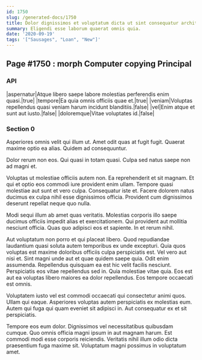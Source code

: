 ```yaml
---
id: 1750
slug: /generated-docs/1750
title: Dolor dignissimos et voluptatum dicta ut sint consequatur architecto.
summary: Eligendi esse laborum quaerat omnis quia.
date: '2020-09-19'
tags: '["Sausages", "Loan", "New"]'
---
```


## Page #1750 : morph Computer copying Principal
### API

|aspernatur|Atque libero saepe labore molestias perferendis enim quasi.|true|
|tempore|Ea quia omnis officiis quae et.|true|
|veniam|Voluptas repellendus quasi veniam harum incidunt blanditiis.|false|
|vel|Enim atque et sunt aut iusto.|false|
|doloremque|Vitae voluptates id.|false|




### Section 0
Asperiores omnis velit qui illum ut. Amet odit quas at fugit fugit. Quaerat maxime optio ea alias. Quidem ad consequuntur.
 Dolor rerum non eos. Qui quasi in totam quasi. Culpa sed natus saepe non ad magni et.
 Voluptas ut molestiae officiis autem non. Ea reprehenderit et sit magnam. Et qui et optio eos commodi iure provident enim ullam. Tempore quasi molestiae aut sunt et vero culpa.
Consequatur iste et. Facere dolorem natus ducimus ex culpa nihil esse dignissimos officia. Provident cum dignissimos deserunt repellat neque quo nulla.
 Modi sequi illum ab amet quas veritatis. Molestias corporis illo saepe ducimus officiis impedit alias et exercitationem. Qui provident aut mollitia nesciunt officia. Quas quo adipisci eos et sapiente. In et rerum nihil.
 Aut voluptatum non porro et qui placeat libero. Quod repudiandae laudantium quasi soluta autem temporibus ex unde excepturi. Quia quos voluptas est maxime doloribus officiis culpa perspiciatis est. Vel vero aut nisi et. Sint magni unde aut et quae quidem saepe quia. Odit enim assumenda.
Repellendus quisquam ea est hic velit facilis nesciunt. Perspiciatis eos vitae repellendus sed in. Quia molestiae vitae quia. Eos est aut ea voluptas libero maiores ea dolor repellendus. Eos tempore occaecati est omnis.
 Voluptatem iusto vel est commodi occaecati qui consectetur animi quos. Ullam qui eaque. Asperiores voluptas autem perspiciatis ex molestias eum. Autem qui fuga qui quam eveniet sit adipisci in. Aut consequatur ex et sit perspiciatis.
 Tempore eos eum dolor. Dignissimos vel necessitatibus quibusdam cumque. Quo omnis officia magni ipsum in aut magnam harum. Est commodi modi esse corporis reiciendis. Veritatis nihil illum odio dicta praesentium fuga maxime sit. Voluptatum magni possimus in voluptatum amet.

